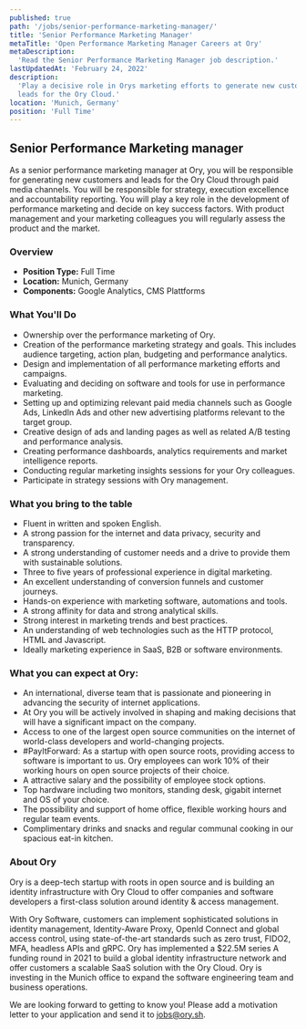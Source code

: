 ```yaml
---
published: true
path: '/jobs/senior-performance-marketing-manager/'
title: 'Senior Performance Marketing Manager'
metaTitle: 'Open Performance Marketing Manager Careers at Ory'
metaDescription:
  'Read the Senior Performance Marketing Manager job description.'
lastUpdatedAt: 'February 24, 2022'
description:
  'Play a decisive role in Orys marketing efforts to generate new customers and
  leads for the Ory Cloud.'
location: 'Munich, Germany'
position: 'Full Time'
---
```



## Senior Performance Marketing manager

<About />

As a senior performance marketing manager at Ory, you will be responsible for
generating new customers and leads for the Ory Cloud through paid media
channels. You will be responsible for strategy, execution excellence and
accountability reporting. You will play a key role in the development of
performance marketing and decide on key success factors. With product management
and your marketing colleagues you will regularly assess the product and the
market.

### Overview

- **Position Type:** Full Time
- **Location:** Munich, Germany
- **Components:** Google Analytics, CMS Plattforms

### What You'll Do

- Ownership over the performance marketing of Ory.
- Creation of the performance marketing strategy and goals. This includes
  audience targeting, action plan, budgeting and performance analytics.
- Design and implementation of all performance marketing efforts and campaigns.
- Evaluating and deciding on software and tools for use in performance
  marketing.
- Setting up and optimizing relevant paid media channels such as Google Ads,
  LinkedIn Ads and other new advertising platforms relevant to the target group.
- Creative design of ads and landing pages as well as related A/B testing and
  performance analysis.
- Creating performance dashboards, analytics requirements and market
  intelligence reports.
- Conducting regular marketing insights sessions for your Ory colleagues.
- Participate in strategy sessions with Ory management.

### What you bring to the table

- Fluent in written and spoken English.
- A strong passion for the internet and data privacy, security and transparency.
- A strong understanding of customer needs and a drive to provide them with
  sustainable solutions.
- Three to five years of professional experience in digital marketing.
- An excellent understanding of conversion funnels and customer journeys.
- Hands-on experience with marketing software, automations and tools.
- A strong affinity for data and strong analytical skills.
- Strong interest in marketing trends and best practices.
- An understanding of web technologies such as the HTTP protocol, HTML and
  Javascript.
- Ideally marketing experience in SaaS, B2B or software environments.

### What you can expect at Ory:

- An international, diverse team that is passionate and pioneering in advancing
  the security of internet applications.
- At Ory you will be actively involved in shaping and making decisions that will
  have a significant impact on the company.
- Access to one of the largest open source communities on the internet of
  world-class developers and world-changing projects.
- #PayItForward: As a startup with open source roots, providing access to
  software is important to us. Ory employees can work 10% of their working hours
  on open source projects of their choice.
- A attractive salary and the possibility of employee stock options.
- Top hardware including two monitors, standing desk, gigabit internet and OS of
  your choice.
- The possibility and support of home office, flexible working hours and regular
  team events.
- Complimentary drinks and snacks and regular communal cooking in our spacious
  eat-in kitchen.

### About Ory

Ory is a deep-tech startup with roots in open source and is building an identity
infrastructure with Ory Cloud to offer companies and software developers a
first-class solution around identity & access management.

With Ory Software, customers can implement sophisticated solutions in identity
management, Identity-Aware Proxy, OpenId Connect and global access control,
using state-of-the-art standards such as zero trust, FIDO2, MFA, headless APIs
and gRPC. Ory has implemented a $22.5M series A funding round in 2021 to build a
global identity infrastructure network and offer customers a scalable SaaS
solution with the Ory Cloud. Ory is investing in the Munich office to expand the
software engineering team and business operations.

We are looking forward to getting to know you! Please add a motivation letter to
your application and send it to [jobs@ory.sh](mailto:jobs@ory.sh).
